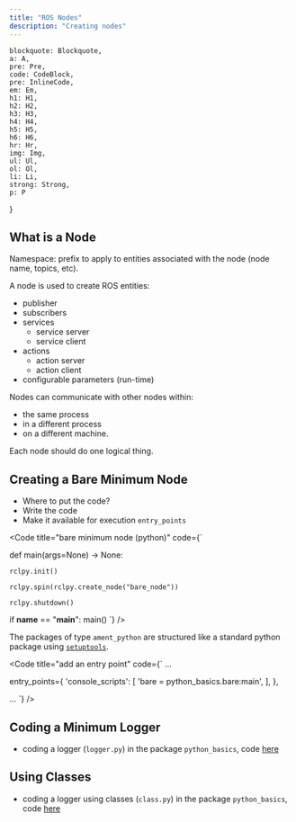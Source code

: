 ```yaml
---
title: "ROS Nodes"
description: "Creating nodes"
---
```


    blockquote: Blockquote,
    a: A,
    pre: Pre,
    code: CodeBlock,
    pre: InlineCode,
    em: Em,
    h1: H1,
    h2: H2,
    h3: H3,
    h4: H4,
    h5: H5,
    h6: H6,
    hr: Hr,
    img: Img,
    ul: Ul,
    ol: Ol,
    li: Li,
    strong: Strong,
    p: P
}


## What is a Node

Namespace: prefix to apply to entities associated with the node (node name, topics, etc).

A node is used to create ROS entities:
- publisher
- subscribers
- services
    - service server
    - service client
- actions
    - action server
    - action client
- configurable parameters (run-time)

Nodes can communicate with other nodes within:
- the same process
- in a different process
- on a different machine.

Each node should do one logical thing.

## Creating a Bare Minimum Node

- Where to put the code?
- Write the code
- Make it available for execution `entry_points`


<Code
    title="bare minimum node (python)"
    code={`

def main(args=None) -> None:

    rclpy.init()

    rclpy.spin(rclpy.create_node("bare_node"))

    rclpy.shutdown()

if __name__ == "__main__":
    main()
`}
/>

The packages of type `ament_python` are structured like a standard python package using [`setuptools`](https://setuptools.pypa.io/en/latest/index.html).

<Code
    title="add an entry point"
    code={`
...

entry_points={
    'console_scripts': [
        'bare = python_basics.bare:main',
    ],
},

...
`}
/>

<Terminal
    title="format for console_scripts"
    content="ENTRY_POINT_NAME = PACKAGE_NAME.MODULE_NAME:ENTRY_POINT"
    prompt={false}
/>

## Coding a Minimum Logger

- coding a logger (`logger.py`) in the package `python_basics`, code [here](https://github.com/harleylara/ros2-intro/blob/master/python_basics/python_basics/logger.py)

## Using Classes

- coding a logger using classes (`class.py`) in the package `python_basics`, code [here](https://github.com/harleylara/ros2-intro/blob/master/python_basics/python_basics/class.py)
